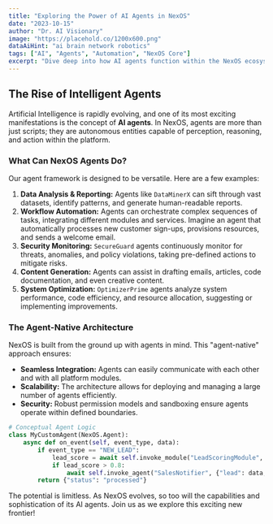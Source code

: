 ```yaml
---
title: "Exploring the Power of AI Agents in NexOS"
date: "2023-10-15"
author: "Dr. AI Visionary"
image: "https://placehold.co/1200x600.png"
dataAiHint: "ai brain network robotics"
tags: ["AI", "Agents", "Automation", "NexOS Core"]
excerpt: "Dive deep into how AI agents function within the NexOS ecosystem, their capabilities, and how they are set to redefine automation and intelligent task execution."
---
```


## The Rise of Intelligent Agents

Artificial Intelligence is rapidly evolving, and one of its most exciting manifestations is the concept of **AI agents**. In NexOS, agents are more than just scripts; they are autonomous entities capable of perception, reasoning, and action within the platform.

### What Can NexOS Agents Do?

Our agent framework is designed to be versatile. Here are a few examples:

1.  **Data Analysis & Reporting:** Agents like `DataMinerX` can sift through vast datasets, identify patterns, and generate human-readable reports.
2.  **Workflow Automation:** Agents can orchestrate complex sequences of tasks, integrating different modules and services. Imagine an agent that automatically processes new customer sign-ups, provisions resources, and sends a welcome email.
3.  **Security Monitoring:** `SecureGuard` agents continuously monitor for threats, anomalies, and policy violations, taking pre-defined actions to mitigate risks.
4.  **Content Generation:** Agents can assist in drafting emails, articles, code documentation, and even creative content.
5.  **System Optimization:** `OptimizerPrime` agents analyze system performance, code efficiency, and resource allocation, suggesting or implementing improvements.

### The Agent-Native Architecture

NexOS is built from the ground up with agents in mind. This "agent-native" approach ensures:

-   **Seamless Integration:** Agents can easily communicate with each other and with all platform modules.
-   **Scalability:** The architecture allows for deploying and managing a large number of agents efficiently.
-   **Security:** Robust permission models and sandboxing ensure agents operate within defined boundaries.

```python
# Conceptual Agent Logic
class MyCustomAgent(NexOS.Agent):
    async def on_event(self, event_type, data):
        if event_type == "NEW_LEAD":
            lead_score = await self.invoke_module("LeadScoringModule", data)
            if lead_score > 0.8:
                await self.invoke_agent("SalesNotifier", {"lead": data, "score": lead_score})
        return {"status": "processed"}

```

The potential is limitless. As NexOS evolves, so too will the capabilities and sophistication of its AI agents. Join us as we explore this exciting new frontier!

